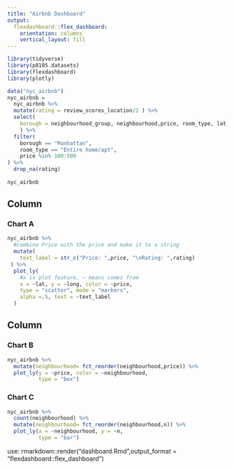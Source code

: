 ```yaml
---
title: "Airbnb Dashboard"
output: 
  flexdashboard::flex_dashboard:
    orientation: columns
    vertical_layout: fill
---
```


```r
library(tidyverse)
library(p8105.datasets)
library(flexdashboard)
library(plotly)
```

```r
data("nyc_airbnb")
nyc_airbnb =
  nyc_airbnb %>% 
  mutate(rating = review_scores_location/2 ) %>%
  select(
    borough = neighbourhood_group, neighbourhood,price, room_type, lat, long,rating
    ) %>% 
  filter(
    borough == "Manhattan",
    room_type == "Entire home/apt",
    price %in% 100:500
) %>% 
  drop_na(rating)
  
nyc_airbnb
```






Column {data-width=650}
-----------------------------------------------------------------------

### Chart A

```r
nyc_airbnb %>% 
  #combine Price with the price and make it to a string
  mutate(
    text_label = str_c("Price: ",price, "\nRating: ",rating)
 ) %>% 
  plot_ly(
    #x is plot feature, ~ means comes from 
    x = ~lat, y = ~long, color = ~price,
    type = "scatter", mode = "markers",
    alpha =.5, text = ~text_label
  )
```

Column {data-width=350}
-----------------------------------------------------------------------

### Chart B

```r
nyc_airbnb %>% 
  mutate(neighbourhood= fct_reorder(neighbourhood,price)) %>% 
  plot_ly(y = ~price, color = ~neighbourhood,
          type = "box")
```

### Chart C

```r
nyc_airbnb %>% 
  count(neighbourhood) %>% 
  mutate(neighbourhood= fct_reorder(neighbourhood,n)) %>% 
  plot_ly(x = ~neighbourhood, y = ~n,
          type = "bar")
```

use:
rmarkdown::render("dashboard.Rmd",output_format = "flexdashboard::flex_dashboard")